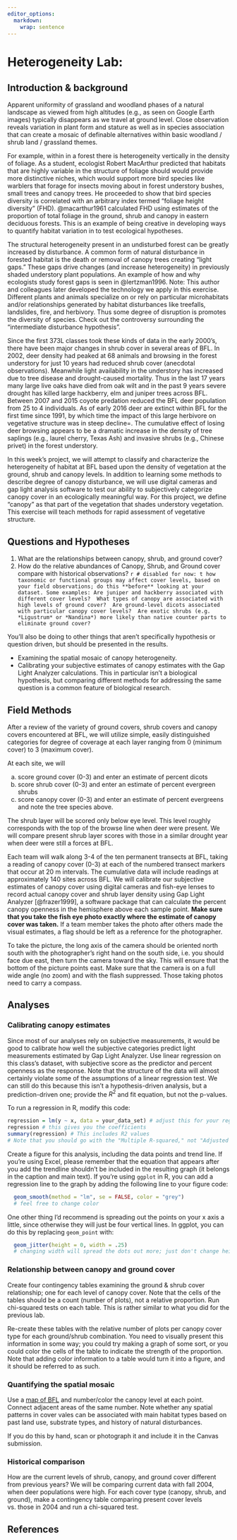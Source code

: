 ```yaml
---
editor_options: 
  markdown: 
    wrap: sentence
---
```


# Heterogeneity Lab: {#Lab_heterogeneity}

## Introduction & background

Apparent uniformity of grassland and woodland phases of a natural landscape as viewed from high altitudes (e.g., as seen on Google Earth images) typically disappears as we travel at ground level.
Close observation reveals variation in plant form and stature as well as in species association that can create a mosaic of definable alternatives within basic woodland / shrub land / grassland themes.

For example, within in a forest there is heterogeneity vertically in the density of foliage.
As a student, ecologist Robert MacArthur predicted that habitats that are highly variable in the structure of foliage should would provide more distinctive niches, which would support more bird species like warblers that forage for insects moving about in forest understory bushes, small trees and canopy trees.
He proceeded to show that bird species diversity is correlated with an arbitrary index termed "foliage height diversity" (FHD).
@macarthur1961 calculated FHD using estimates of the proportion of total foliage in the ground, shrub and canopy in eastern deciduous forests.
This is an example of being creative in developing ways to quantify habitat variation in to test ecological hypotheses.

The structural heterogeneity present in an undisturbed forest can be greatly increased by disturbance.
A common form of natural disturbance in forested habitat is the death or removal of canopy trees creating "light gaps." These gaps drive changes (and increase heterogeneity) in previously shaded understory plant populations.
An example of how and why ecologists study forest gaps is seen in @lertzman1996.
Note: This author and colleagues later developed the technology we apply in this exercise.
Different plants and animals specialize on or rely on particular microhabitats and/or relationships generated by habitat disturbances like treefalls, landslides, fire, and herbivory.
Thus some degree of disruption is promotes the diversity of species.
Check out the controversy surrounding the "intermediate disturbance hypothesis".

Since the first 373L classes took these kinds of data in the early 2000's, there have been major changes in shrub cover in several areas of BFL.
In 2002, deer density had peaked at 68 animals and browsing in the forest understory for just 10 years had reduced shrub cover (anecdotal observations).
Meanwhile light availability in the understory has increased due to tree disease and drought-caused mortality.
Thus in the last 17 years many large live oaks have died from oak wilt and in the past 9 years severe drought has killed large hackberry, elm and juniper trees across BFL.
Between 2007 and 2015 coyote predation reduced the BFL deer population from 25 to 4 individuals.
As of early 2016 deer are extinct within BFL for the first time since 1991, by which time the impact of this large herbivore on vegetative structure was in steep decline=.
The cumulative effect of losing deer browsing appears to be a dramatic increase in the density of tree saplings (e.g., laurel cherry, Texas Ash) and invasive shrubs (e.g., Chinese privet) in the forest understory.

In this week's project, we will attempt to classify and characterize the heterogeneity of habitat at BFL based upon the density of vegetation at the ground, shrub and canopy levels.
In addition to learning some methods to describe degree of canopy disturbance, we will use digital cameras and gap light analysis software to test our ability to subjectively categorize canopy cover in an ecologically meaningful way.
For this project, we define "canopy" as that part of the vegetation that shades understory vegetation.
This exercise will teach methods for rapid assessment of vegetative structure.

## Questions and Hypotheses

1.  What are the relationships between canopy, shrub, and ground cover? <!-- 2. How have the relative abundance of Canopy, Shrub, and Ground cover categories changed over time?  -->
2.  How do the relative abundances of Canopy, Shrub, and Ground cover compare with historical observations? `r # disabled for now: t how taxonomic or functional groups may affect cover levels, based on your field observations; do this **before** looking at your dataset. Some examples: Are juniper and hackberry associated with different cover levels?  What types of canopy are associated with high levels of ground cover?  Are ground-level dicots associated with particular canopy cover levels?  Are exotic shrubs (e.g. *Ligustrum* or *Nandina*) more likely than native counter parts to eliminate ground cover?`

You'll also be doing to other things that aren't specifically hypothesis or question driven, but should be presented in the results.

-   Examining the spatial mosaic of canopy heterogeneity.
-   Calibrating your subjective estimates of canopy estimates with the Gap Light Analyzer calculations. This in particular isn't a biological hypothesis, but comparing different methods for addressing the same question is a common feature of biological research.

## Field Methods

After a review of the variety of ground covers, shrub covers and canopy covers encountered at BFL, we will utilize simple, easily distinguished categories for degree of coverage at each layer ranging from 0 (minimum cover) to 3 (maximum cover).

At each site, we will

a)  score ground cover (0-3) and enter an estimate of percent dicots
b)  score shrub cover (0-3) and enter an estimate of percent evergreen shrubs
c)  score canopy cover (0-3) and enter an estimate of percent evergreens and note the tree species above.

The shrub layer will be scored only below eye level.
This level roughly corresponds with the top of the browse line when deer were present.
We will compare present shrub layer scores with those in a similar drought year when deer were still a forces at BFL.

Each team will walk along 3-4 of the ten permanent transects at BFL, taking a reading of canopy cover (0-3) at each of the numbered transect markers that occur at 20 m intervals.
The cumulative data will include readings at approximately 140 sites across BFL.
We will calibrate our subjective estimates of canopy cover using digital cameras and fish-eye lenses to record actual canopy cover and shrub layer density using Gap Light Analyzer [@frazer1999], a software package that can calculate the percent canopy openness in the hemisphere above each sample point.
**Make sure that you take the fish eye photo exactly where the estimate of canopy cover was taken.** If a team member takes the photo after others made the visual estimates, a flag should be left as a reference for the photographer.

To take the picture, the long axis of the camera should be oriented north south with the photographer's right hand on the south side, i.e. you should face due east, then turn the camera toward the sky.
This will ensure that the bottom of the picture points east.
Make sure that the camera is on a full wide angle (no zoom) and with the flash suppressed.
Those taking photos need to carry a compass.
<!--#(See GLA handout)  -->

<!-- We will also record instantaneous inputs of light wavelength needed for plant growth at a representative sample of points using an Apogee quantum meter (It measures micromoles of photons per square meter per second between the wavelengths at 400-700 nm).  We will assign two people from different teams to collect these data. -->

## Analyses

### Calibrating canopy estimates

Since most of our analyses rely on subjective measurements, it would be good to calibrate how well the subjective categories predict light measurements estimated by Gap Light Analyzer.
Use linear regression on this class's dataset, with subjective score as the predictor and percent openness as the response.
Note that the structure of the data will almost certainly violate some of the assumptions of a linear regression test.
We can still do this because this isn't a hypothesis-driven analysis, but a prediction-driven one; provide the $R^2$ and fit equation, but not the p-values.

To run a regression in R, modify this code:

```r
regression = lm(y ~ x, data = your_data_set) # adjust this for your regression
regression # this gives you the coefficients
summary(regression) # This includes R2 values
# Note that you should go with the "Multiple R-squared," not "Adjusted R-squared"
```

Create a figure for this analysis, including the data points and trend line.
If you're using Excel, please remember that the equation that appears after you add the trendline shouldn't be included in the resulting graph (it belongs in the caption and main text).
If you're using `ggplot` in R, you can add a regression line to the graph by adding the following line to your figure code:

```r
  geom_smooth(method = "lm", se = FALSE, color = "grey") 
  # feel free to change color
```

One other thing I'd recommend is spreading out the points on your x axis a little, since otherwise they will just be four vertical lines.
In ggplot, you can do this by replacing `geom_point` with:

```r
  geom_jitter(height = 0, width = .25) 
  # changing width will spread the dots out more; just don't change height
```

### Relationship between canopy and ground cover

Create four contingency tables examining the ground & shrub cover relationship; one for each level of canopy cover.
Note that the cells of the tables should be a count (number of plots), not a relative proportion.
Run chi-squared tests on each table.
This is rather similar to what you did for the previous lab.

Re-create these tables with the relative number of plots per canopy cover type for each ground/shrub combination.
You need to visually present this information in some way; you could try making a graph of some sort, or you could color the cells of the table to indicate the strength of the proportion.
Note that adding color information to a table would turn it into a figure, and it should be referred to as such.

### Quantifying the spatial mosaic

Use a [map of BFL](https://bfl.utexas.edu/resources-facilities/maps/transect-tags) and number/color the canopy level at each point.
Connect adjacent areas of the same number.
Note whether any spatial patterns in cover vales can be associated with main habitat types based on past land use, substrate types, and history of natural disturbances.

If you do this by hand, scan or photograph it and include it in the Canvas submission.

<!-- ### Historical Trends -->

<!-- How have the relative abundances of each category within the three cover types changed over time?   -->

<!-- You don't need to do an analysis for this, but create a figure.  -->

<!-- Since this data changes over time, you should have time along the x axis of the figure.   -->

<!-- Line plots and stacked box plots are two possible options.   -->

<!-- Multiple panels may be warranted. -->

### Historical comparison

How are the current levels of shrub, canopy, and ground cover different from previous years?
We will be comparing current data with fall 2004, when deer populations were high.
For each cover type (canopy, shrub, and ground), make a contingency table comparing present cover levels vs. those in 2004 and run a chi-squared test.

## References {-}
